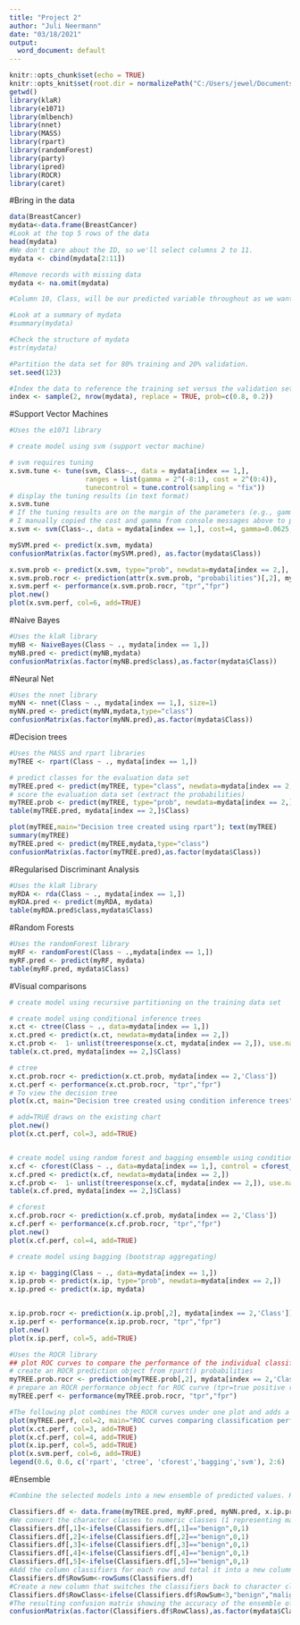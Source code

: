 ---
title: "Project 2"
author: "Juli Neermann"
date: "03/18/2021"
output:
  word_document: default
---
```{r setup, include=FALSE}
knitr::opts_chunk$set(echo = TRUE)
knitr::opts_knit$set(root.dir = normalizePath("C:/Users/jewel/Documents/MSBA-UWT/WINTER 2021/TBANLT 560/Proj2/"))
getwd()
library(klaR)
library(e1071)
library(mlbench)
library(nnet)
library(MASS)
library(rpart)
library(randomForest)
library(party)
library(ipred)
library(ROCR)
library(caret)
```

#Bring in the data
```{r}
data(BreastCancer)
mydata<-data.frame(BreastCancer)
#Look at the top 5 rows of the data
head(mydata)
#We don't care about the ID, so we'll select columns 2 to 11.
mydata <- cbind(mydata[2:11])

#Remove records with missing data
mydata <- na.omit(mydata)

#Column 10, Class, will be our predicted variable throughout as we want to know whether or not there is malignancy.

#Look at a summary of mydata
#summary(mydata)

#Check the structure of mydata
#str(mydata)

#Partition the data set for 80% training and 20% validation.
set.seed(123)

#Index the data to reference the training set versus the validation set.
index <- sample(2, nrow(mydata), replace = TRUE, prob=c(0.8, 0.2))
```


#Support Vector Machines
```{r}
#Uses the e1071 library

# create model using svm (support vector machine)

# svm requires tuning
x.svm.tune <- tune(svm, Class~., data = mydata[index == 1,],
                   ranges = list(gamma = 2^(-8:1), cost = 2^(0:4)),
                   tunecontrol = tune.control(sampling = "fix"))
# display the tuning results (in text format)
x.svm.tune
# If the tuning results are on the margin of the parameters (e.g., gamma = 2^-8), then widen the parameters.
# I manually copied the cost and gamma from console messages above to parameters below.
x.svm <- svm(Class~., data = mydata[index == 1,], cost=4, gamma=0.0625, probability = TRUE)

mySVM.pred <- predict(x.svm, mydata)
confusionMatrix(as.factor(mySVM.pred), as.factor(mydata$Class))

x.svm.prob <- predict(x.svm, type="prob", newdata=mydata[index == 2,], probability = TRUE)
x.svm.prob.rocr <- prediction(attr(x.svm.prob, "probabilities")[,2], mydata[index == 2,'Class'])
x.svm.perf <- performance(x.svm.prob.rocr, "tpr","fpr")
plot.new()
plot(x.svm.perf, col=6, add=TRUE)
```

#Naive Bayes
```{r}
#Uses the klaR library
myNB <- NaiveBayes(Class ~ ., mydata[index == 1,])
myNB.pred <- predict(myNB,mydata)
confusionMatrix(as.factor(myNB.pred$class),as.factor(mydata$Class))
```

#Neural Net
```{r}
#Uses the nnet library
myNN <- nnet(Class ~ ., mydata[index == 1,], size=1)
myNN.pred <- predict(myNN,mydata,type="class")
confusionMatrix(as.factor(myNN.pred),as.factor(mydata$Class))
```

#Decision trees
```{r}
#Uses the MASS and rpart libraries
myTREE <- rpart(Class ~ ., mydata[index == 1,])

# predict classes for the evaluation data set
myTREE.pred <- predict(myTREE, type="class", newdata=mydata[index == 2,])
# score the evaluation data set (extract the probabilities)
myTREE.prob <- predict(myTREE, type="prob", newdata=mydata[index == 2,])
table(myTREE.pred, mydata[index == 2,]$Class)

plot(myTREE,main="Decision tree created using rpart"); text(myTREE)
summary(myTREE)
myTREE.pred <- predict(myTREE,mydata,type="class")
confusionMatrix(as.factor(myTREE.pred),as.factor(mydata$Class))
```

#Regularised Discriminant Analysis
```{r}
#Uses the klaR library
myRDA <- rda(Class ~ ., mydata[index == 1,])
myRDA.pred <- predict(myRDA, mydata)
table(myRDA.pred$class,mydata$Class)
```

#Random Forests
```{r}
#Uses the randomForest library
myRF <- randomForest(Class ~ .,mydata[index == 1,])
myRF.pred <- predict(myRF, mydata)
table(myRF.pred, mydata$Class)
```

#Visual comparisons
```{r}
# create model using recursive partitioning on the training data set

# create model using conditional inference trees
x.ct <- ctree(Class ~ ., data=mydata[index == 1,])
x.ct.pred <- predict(x.ct, newdata=mydata[index == 2,])
x.ct.prob <-  1- unlist(treeresponse(x.ct, mydata[index == 2,]), use.names=F)[seq(1,nrow(mydata[index == 2,])*2,2)]
table(x.ct.pred, mydata[index == 2,]$Class)

# ctree
x.ct.prob.rocr <- prediction(x.ct.prob, mydata[index == 2,'Class'])
x.ct.perf <- performance(x.ct.prob.rocr, "tpr","fpr")
# To view the decision tree
plot(x.ct, main="Decision tree created using condition inference trees")

# add=TRUE draws on the existing chart 
plot.new()
plot(x.ct.perf, col=3, add=TRUE)


# create model using random forest and bagging ensemble using conditional inference trees
x.cf <- cforest(Class ~ ., data=mydata[index == 1,], control = cforest_unbiased(mtry = ncol(mydata)-2))
x.cf.pred <- predict(x.cf, newdata=mydata[index == 2,])
x.cf.prob <-  1- unlist(treeresponse(x.cf, mydata[index == 2,]), use.names=F)[seq(1,nrow(mydata[index == 2,])*2,2)]
table(x.cf.pred, mydata[index == 2,]$Class)

# cforest
x.cf.prob.rocr <- prediction(x.cf.prob, mydata[index == 2,'Class'])
x.cf.perf <- performance(x.cf.prob.rocr, "tpr","fpr")
plot.new()
plot(x.cf.perf, col=4, add=TRUE)

# create model using bagging (bootstrap aggregating)

x.ip <- bagging(Class ~ ., data=mydata[index == 1,])
x.ip.prob <- predict(x.ip, type="prob", newdata=mydata[index == 2,])
x.ip.pred <- predict(x.ip, mydata)


x.ip.prob.rocr <- prediction(x.ip.prob[,2], mydata[index == 2,'Class'])
x.ip.perf <- performance(x.ip.prob.rocr, "tpr","fpr")
plot.new()
plot(x.ip.perf, col=5, add=TRUE)

```


```{r}
#Uses the ROCR library
## plot ROC curves to compare the performance of the individual classifiers
# create an ROCR prediction object from rpart() probabilities
myTREE.prob.rocr <- prediction(myTREE.prob[,2], mydata[index == 2,'Class'])
# prepare an ROCR performance object for ROC curve (tpr=true positive rate, fpr=false positive rate)
myTREE.perf <- performance(myTREE.prob.rocr, "tpr","fpr")

#The following plot combines the ROCR curves under one plot and adds a legend.
plot(myTREE.perf, col=2, main="ROC curves comparing classification performance of five machine learning models")
plot(x.ct.perf, col=3, add=TRUE)
plot(x.cf.perf, col=4, add=TRUE)
plot(x.ip.perf, col=5, add=TRUE)
plot(x.svm.perf, col=6, add=TRUE)
legend(0.6, 0.6, c('rpart', 'ctree', 'cforest','bagging','svm'), 2:6)
```

#Ensemble
```{r}
#Combine the selected models into a new ensemble of predicted values. Here we select the decision tree, random forest, neural network, bagging, and SVM methods.

Classifiers.df <- data.frame(myTREE.pred, myRF.pred, myNN.pred, x.ip.pred, mySVM.pred)
#We convert the character classes to numeric classes (1 representing malignant cancer) to be able to use a majority rule ensemble of the selected models.
Classifiers.df[,1]<-ifelse(Classifiers.df[,1]=="benign",0,1)
Classifiers.df[,2]<-ifelse(Classifiers.df[,2]=="benign",0,1)
Classifiers.df[,3]<-ifelse(Classifiers.df[,3]=="benign",0,1)
Classifiers.df[,4]<-ifelse(Classifiers.df[,4]=="benign",0,1)
Classifiers.df[,5]<-ifelse(Classifiers.df[,5]=="benign",0,1)
#Add the column classifiers for each row and total it into a new column.
Classifiers.df$RowSum<-rowSums(Classifiers.df)
#Create a new column that switches the classifiers back to character classes based on the majority rule (when 3 of 5 models classify the data as malignant).
Classifiers.df$RowClass<-ifelse(Classifiers.df$RowSum<3,"benign","malignant")
#The resulting confusion matrix showing the accuracy of the ensemble of the 5 selected models.
confusionMatrix(as.factor(Classifiers.df$RowClass),as.factor(mydata$Class))
```
